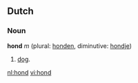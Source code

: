 ==Dutch==
=== Noun ===
'''hond''' ''m'' (plural: [[honden]], diminutive: [[hondje]])

#[[dog]].

[[nl:hond]]
[[vi:hond]]